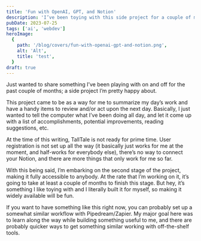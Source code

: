 ```yaml
---
title: 'Fun with OpenAI, GPT, and Notion'
description: 'I’ve been toying with this side project for a couple of months, and I’m pretty happy about how it’s been going so far.'
pubDate: 2023-07-25
tags: ['ai', 'webdev']
heroImage:
  {
    path: '/blog/covers/fun-with-openai-gpt-and-notion.png',
    alt: 'Alt',
    title: 'test',
  }
draft: true
---
```


Just wanted to share something I’ve been playing with on and off for the past couple of months; a side project I’m pretty happy about.

This project came to be as a way for me to summarize my day’s work and have a handy items to review and/or act upon the next day. Basically, I just wanted to tell the computer what I’ve been doing all day, and let it come up with a list of accomplishments, potential improvements, reading suggestions, etc.

At the time of this writing, TallTale is not ready for prime time. User registration is not set up all the way (it basically just works for me at the moment, and half-works for everybody else), there’s no way to connect your Notion, and there are more things that only work for me so far.

With this being said, I’m embarking on the second stage of the project, making it fully accessible to anybody. At the rate that I’m working on it, it’s going to take at least a couple of months to finish this stage. But hey, it’s something I like toying with and I literally built it for myself, so making it widely available will be fun.

If you want to have something like this right now, you can probably set up a somewhat similar workflow with Pipedream/Zapier. My major goal here was to learn along the way while building something useful to me, and there are probably quicker ways to get something similar working with off-the-shelf tools.
